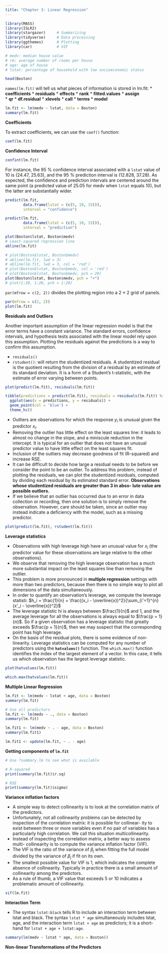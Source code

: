 ```yaml
---
title: "Chapter 3: Linear Regression"
---
```


```r
library(MASS)
library(ISLR2)
library(stargazer)     # Summarizing
library(tidyverse)     # Data processing
library(ggthemes)      # Plotting
library(car)           # VIF
```

```r
# medv: median house value
# rm: average number of rooms per house
# age: age of house
# lstat: percentage of household with low socioeconomic status

head(Boston)
```

`names(lm.fit)` will tell us what pieces of information is stored in lm.fit:
* **coefficients** 
* **residuals**
* **effects**
* **rank**
* **fitted.values** 
* **assign**       
* **qr**
* **df.residual** 
* **xlevels**
* **call**
* **terms** 
* **model**

```r
lm.fit <- lm(medv ~ lstat, data = Boston)
summary(lm.fit)
```

**Coefficients**

To extract coefficients, we can use the `coef()` function:

```r
coef(lm.fit)
```

**Confidence Interval**

```r
confint(lm.fit)
```

For instance, the 95 % confidence interval associated with a `lstat` value of 10 is (24.47, 25.63), and the 95 % prediction interval is (12.828, 37.28). As expected, the confidence and prediction intervals are centered around the same point (a predicted value of 25.05 for medv when `lstat` equals 10), but the latter are substantially wider.

```r
predict(lm.fit, 
        data.frame(lstat = (c(5, 10, 15))),
        interval = "confidence")

predict(lm.fit, 
        data.frame(lstat = (c(5, 10, 15))),
        interval = "prediction")
```

```r
plot(Boston$lstat, Boston$medv)
# Least-squared regression line
abline(lm.fit)
```

```r
# plot(Boston$lstat, Boston$medv)
# abline(lm.fit, lwd = 3)
# abline(lm.fit, lwd = 3, col = 'red')
# plot(Boston$lstat, Boston$medv, col = 'red')
# plot(Boston$lstat, Boston$medv, pch = 20)
plot(Boston$lstat, Boston$medv, pch = "+")
# plot(1:20, 1:20, pch = 1:20)
```

`par(mfrow = c(2, 2))` divides the plotting region into a 2 × 2 grid of panels.

```r
par(mfrow = c(2, 2))
plot(lm.fit)
```

**Residuals and Outliers**

Another important assumption of the linear regression model is that the error terms have a constant variance. The standard errors, confidence intervals, and hypothesis tests associated with the linear model rely upon this assumption. Plotting the residuals against the predictions is a way to confirm this assumption.

* `residuals()`
* `rstudent()`: will return the studentized residuals. A studentized residual is the quotient resulting from the division of a residual by an estimate of its standard deviation. It is a form of a Student's t-statistic, with the estimate of error varying between points.

```r
plot(predict(lm.fit), residuals(lm.fit))
```

```r
tibble(predictions = predict(lm.fit), residuals = residuals(lm.fit)) %>% 
  ggplot(aes(x = predictions, y = residuals)) +
  geom_point(col = 'blue') +
  theme_hc()
```

* Outliers are observations for which the response $y_i$ is unusual given the predictor $x_i$.
* Removing the outlier has little effect on the least squares line: it leads to almost no change in the slope, and a miniscule reduction in the intercept. It is typical for an outlier that does not have an unusual predictor value to have little effect on the least squares fit.
* Inclusion of the outliers may decrease goodness of fit (R-squared) and increase RSE.
* It can be difficult to decide how large a residual needs to be before we consider the point to be an outlier. To address this problem, instead of plotting the residuals, we can plot the studentized residuals, computed by dividing each residual by its estimated standard error. **Observations whose studentized residuals are greater than 3 in abso- lute value are possible outliers.**
* If we believe that an outlier has occurred due to an error in data collection or recording, then one solution is to simply remove the observation. However, care should be taken, since an outlier may instead indicate a deficiency with the model, such as a missing predictor.

```r
plot(predict(lm.fit), rstudent(lm.fit))
```

**Leverage statistics**

*  Observations with high leverage high have an unusual value for $x_i$ (the predictor value for these observations are large relative to the other observations).
* We observe that removing the high leverage observation has a much more substantial impact on the least squares line than removing the outlier.
* This problem is more pronounced in **multiple regression** settings with more than two predictors, because then there is no simple way to plot all dimensions of the data simultaneously.
* In order to quantify an observation’s leverage, we compute the leverage statisti: $h_i = \frac{1}{n} + \frac{(x_i - \overline{x})^2}{\sum_{i'=1}^{n} (x'_i - \overline{x})^2}$
* The leverage statistic hi is always between $\frac{1}{n}$ and 1, and the average leverage for all the observations is always equal to $\frac{p + 1}{n}$. So if a given observation has a leverage statistic that greatly exceeds $\frac{p + 1}{n}$, then we may suspect that the corresponding point has high leverage.
* On the basis of the residual plots, there is some evidence of non-linearity. Leverage statistics can be computed for any number of predictors using the **`hatvalues()`** function. The `which.max()` function identifies the index of the largest element of a vector. In this case, it tells us which observation has the largest leverage statistic.

```r
plot(hatvalues(lm.fit))
```

```r
which.max(hatvalues(lm.fit))
```

**Multiple Linear Regression**

```r
lm.fit <- lm(medv ~ lstat + age, data = Boston)
summary(lm.fit)
```

```r
# Use all predictors
lm.fit <- lm(medv ~ ., data = Boston)
summary(lm.fit)
```

```r
lm.fit1 <- lm(medv ~ . - age, data = Boston)
summary(lm.fit1)
```

```r
lm.fit1 <- update(lm.fit, ~ . - age)
```

**Getting components of `lm.fit`**

```r
# Use ?summary.lm to see what is available

# R-squared
print(summary(lm.fit)$r.sq)

# RSE
print(summary(lm.fit)$sigma)
```

**Variance inflation factors**

* A simple way to detect collinearity is to look at the correlation matrix of the predictors.
* Unfortunately, not all collinearity problems can be detected by inspection of the correlation matrix: it is possible for collinear- ity to exist between three or more variables even if no pair of variables has a particularly high correlation. We call this situation multicollinearity.
* Instead of inspecting the correlation matrix, a better way to assess multi- collinearity is to compute the variance inflation factor (VIF).
* The VIF is the ratio of the variance of $\beta_j$ when fitting the full model divided by the variance of $\beta_j$ if fit on its own.
* The smallest possible value for VIF is 1, which indicates the complete absence of collinearity. Typically in practice there is a small amount of collinearity among the predictors.
* As a rule of thumb, a VIF value that exceeds 5 or 10 indicates a problematic amount of collinearity. 

```r
vif(lm.fit)
```

**Interaction Term**

* The syntax `lstat:black` tells R to include an interaction term between lstat and black. The syntax `lstat * age` simultaneously includes lstat, age, and the interaction term `lstat × age` as predictors; it is a short-hand for `lstat + age + lstat:age`.

```r
summary(lm(medv ~ lstat * age, data = Boston))
```

**Non-linear Transformations of the Predictors**

